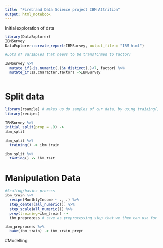 ```yaml
---
title: "Firebrand Data Science project IBM Attrition"
output: html_notebook
---
```


Initial exploration of data

```r
library(DataExplorer)
IBMSurvey
DataExplorer::create_report(IBMSurvey, output_file = "IBM.html")

#Lots of variables that needs to be transformed to factors

IBMSurvey %>% 
  mutate_if(~is.numeric(.)&n_distinct(.)<7, factor) %>% 
  mutate_if(is.character,factor) ->IBMSurvey
  


```
# Split data
```r
library(rsample) # makes us do samples of our data, by using training() and testing()
library(recipes)

IBMSurvey %>%
initial_split(prop = .9) ->
ibm_split

ibm_split %>% 
  training() -> ibm_train

ibm_split %>% 
  testing() -> ibm_test

```
# Manipulation Data
```r
#Scaling/basics process
ibm_train %>%
  recipe(MonthlyIncome ~ ., .) %>% 
  step_center(all_numeric()) %>% 
  step_scale(all_numeric()) %>%
  prep(training=ibm_train) ->
  ibm_preprocess # save as preprocessing step that we then can use for baking purposes

ibm_preprocess %>% 
  bake(ibm_train) -> ibm_train_prepr
```
#Modelling
```r

```


